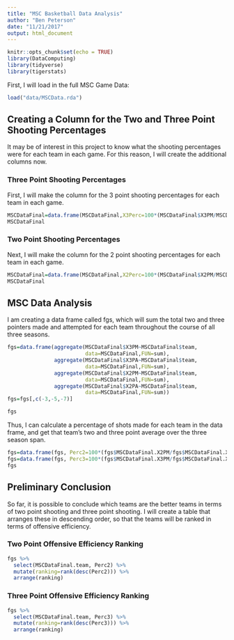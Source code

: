 ```yaml
---
title: "MSC Basketball Data Analysis"
author: "Ben Peterson"
date: "11/21/2017"
output: html_document
---
```


```r
knitr::opts_chunk$set(echo = TRUE)
library(DataComputing)
library(tidyverse)
library(tigerstats)
```

First, I will load in the full MSC Game Data:

```r
load("data/MSCData.rda")
```

## Creating a Column for the Two and Three Point Shooting Percentages

It may be of interest in this project to know what the shooting percentages were for each team in each game. For this reason, I will create the additional columns now.

### Three Point Shooting Percentages

First, I will make the column for the 3 point shooting percentages for each team in each game.

```r
MSCDataFinal=data.frame(MSCDataFinal,X3Perc=100*(MSCDataFinal$X3PM/MSCDataFinal$X3PA))
MSCDataFinal
```

### Two Point Shooting Percentages

Next, I will make the column for the 2 point shooting percentages for each team in each game.

```r
MSCDataFinal=data.frame(MSCDataFinal,X2Perc=100*(MSCDataFinal$X2PM/MSCDataFinal$X2PA))
MSCDataFinal
```

## MSC Data Analysis

I am creating a data frame called fgs, which will sum the total two and three pointers made and attempted for each team throughout the course of all three seasons. 

```r
fgs=data.frame(aggregate(MSCDataFinal$X3PM~MSCDataFinal$team,
                         data=MSCDataFinal,FUN=sum),
               aggregate(MSCDataFinal$X3PA~MSCDataFinal$team,
                         data=MSCDataFinal,FUN=sum),
               aggregate(MSCDataFinal$X2PM~MSCDataFinal$team,
                         data=MSCDataFinal,FUN=sum),
               aggregate(MSCDataFinal$X2PA~MSCDataFinal$team,
                         data=MSCDataFinal,FUN=sum))
fgs=fgs[,c(-3,-5,-7)]

fgs
```

Thus, I can calculate a percentage of shots made for each team in the data frame, and get that team's two and three point average over the three season span.

```r
fgs=data.frame(fgs, Perc2=100*(fgs$MSCDataFinal.X2PM/fgs$MSCDataFinal.X2PA))
fgs=data.frame(fgs, Perc3=100*(fgs$MSCDataFinal.X3PM/fgs$MSCDataFinal.X3PA))
fgs
```

## Preliminary Conclusion

So far, it is possible to conclude which teams are the better teams in terms of two point shooting and three point shooting. I will create a table that arranges these in descending order, so that the teams will be ranked in terms of offensive efficiency.

### Two Point Offensive Efficiency Ranking
```r
fgs %>%
  select(MSCDataFinal.team, Perc2) %>%
  mutate(ranking=rank(desc(Perc2))) %>%
  arrange(ranking)
```

### Three Point Offensive Efficiency Ranking

```r
fgs %>%
  select(MSCDataFinal.team, Perc3) %>%
  mutate(ranking=rank(desc(Perc3))) %>%
  arrange(ranking)
```

